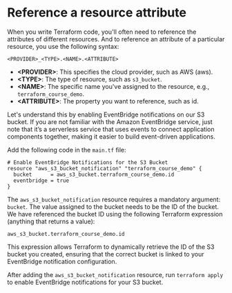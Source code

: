 
<CourseContentLayout>

# Reference a resource attribute

When you write Terraform code, you'll often need to reference the attributes of different resources. And to reference an attribute of a particular resource, you use the following syntax:

```hcl
<PROVIDER>_<TYPE>.<NAME>.<ATTRIBUTE>
```
 - **\<PROVIDER\>**: This specifies the cloud provider, such as AWS (aws). 
 - **\<TYPE\>**: The type of resource, such as `s3_bucket`.
 - **\<NAME\>**: The specific name you've assigned to the resource, e.g., `terraform_course_demo`.
 - **\<ATTRIBUTE\>**: The property you want to reference, such as id.

Let's understand this by enabling EventBridge notifications on our S3 bucket. If you are not familiar with the Amazon EventBridge service, just note that it’s a serverless service that uses events to connect application components together, making it easier to build event-driven applications.

Add the following code in the `main.tf` file:

```hcl
# Enable EventBridge Notifications for the S3 Bucket
resource "aws_s3_bucket_notification" "terraform_course_demo" {
  bucket      = aws_s3_bucket.terraform_course_demo.id
  eventbridge = true
}
```
The `aws_s3_bucket_notification` resource requires a mandatory argument: `bucket`. The value assigned to the bucket needs to be the ID of the bucket. We have referenced the bucket ID using the following Terraform expression (anything that returns a value):

```hcl
aws_s3_bucket.terraform_course_demo.id
```
This expression allows Terraform to dynamically retrieve the ID of the S3 bucket you created, ensuring that the correct bucket is linked to your EventBridge notification configuration.

After adding the `aws_s3_bucket_notification` resource, run `terraform apply` to enable EventBridge notifications for your S3 bucket. 


</CourseContentLayout>
